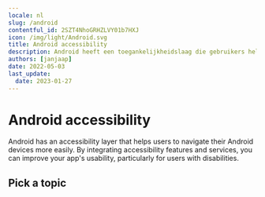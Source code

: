 ```yaml
---
locale: nl
slug: /android
contentful_id: 2SZT4NhoGRHZLVY01b7HXJ
icon: /img/light/Android.svg
title: Android accessibility
description: Android heeft een toegankelijkheidslaag die gebruikers helpt om hun Android toestel te gebruiken. Door toegankelijkheidsfuncties te integreren, kun je de bruikbaarheid van jouw app verbeteren, met name voor gebruikers met een beperking.
authors: [janjaap]
date: 2022-05-03
last_update:
  date: 2023-01-27
---
```


# Android accessibility

Android has an accessibility layer that helps users to navigate their Android devices more easily. By integrating accessibility features and services, you can improve your app's usability, particularly for users with disabilities.

## Pick a topic

<LinkList title="List of Android accessibility topics" isHighlighted={true}>
  <LinkListItem
    url="/nl/docs/android/codevoorbeelden"
    title="Browse Android code samples"
    appearance="link"
    label="Android accessibility code samples"
    description="Browse code samples to learn how to build more accessible Android apps."
    image="/img/light/code.svg"
    alt="Code icon"
  />
  <LinkListItem
    url="/nl/docs/android/functies"
    title="Learn about Android accessibility features"
    appearance="link"
    label="Android accessibility features"
    description="Learn about the accessibility features that are offered by Android."
    image="/img/light/features.svg"
    alt="Features icon"
  />
</LinkList>
